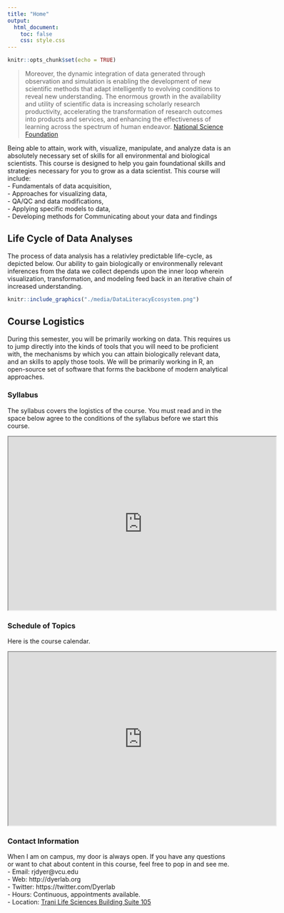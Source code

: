 ```yaml
---
title: "Home"
output:
  html_document:
    toc: false
    css: style.css
---
```


```r
knitr::opts_chunk$set(echo = TRUE)
```

> Moreover, the dynamic integration of data generated through observation and simulation is enabling the development of new scientific methods that adapt intelligently to evolving conditions to reveal new understanding.  The enormous growth in the availability and utility of scientific data is increasing scholarly research productivity, accelerating the transformation of research outcomes into products and services, and enhancing the effectiveness of learning across the spectrum of human endeavor.  [National Science Foundation](http://www.nsf.gov/pubs/2007/nsf0728/)

Being able to attain, work with, visualize, manipulate, and analyze data is an absolutely necessary set of skills for all environmental and biological scientists.  This course is designed to help you gain foundational skills and strategies necessary for you to grow as a data scientist.  This course will include:  
- Fundamentals of data acquisition,  
- Approaches for visualizing data,   
- QA/QC and data modifications,  
- Applying specific models to data,  
- Developing methods for Communicating about your data and findings  

## Life Cycle of Data Analyses

The process of data analysis has a relativley predictable life-cycle, as depicted below.  Our ability to gain biologically or environmenally relevant inferences from the data we collect depends upon the inner loop wherein visualization, transformation, and modeling feed back in an iterative chain of increased understanding.

```r
knitr::include_graphics("./media/DataLiteracyEcosystem.png")
```


## Course Logistics

During this semester, you will be primarily working on data.  This requires us to jump directly into the kinds of tools that you will need to be proficient with, the mechanisms by which you can attain biologically relevant data, and an skills to apply those tools.  We will be primarily working in R, an open-source set of software that forms the backbone of modern analytical approaches.

### Syllabus

The syllabus covers the logistics of the course.  You must read and in the space below agree to the conditions of the syllabus before we start this course.

<iframe src="https://docs.google.com/document/d/19a-jliGboUPsGKMJnGuCtBTnqhwKRdP_dTlqF8-a298/pub?embedded=true"  frameborder="1" width="600" height="389" allowfullscreen="true" mozallowfullscreen="true" webkitallowfullscreen="true"></iframe>

### Schedule of Topics

Here is the course calendar.  

<iframe src="https://docs.google.com/spreadsheets/d/1ZxR-J_kcQKo5Kn0zf1UBZxH9aZfZVFPfk81ba_VNrPc/pubhtml?gid=0&amp;single=true&amp;widget=true&amp;headers=false"  frameborder="1" width="600" height="389" ></iframe>


### Contact Information

When I am on campus, my door is always open.  If you have any questions or want to chat about content in this course, feel free to pop in and see me.  
- Email: rjdyer@vcu.edu  
- Web: http://dyerlab.org  
- Twitter: https://twitter.com/Dyerlab   
- Hours: Continuous, appointments available.  
- Location: [Trani Life Sciences Building Suite 105](https://drive.google.com/open?id=1TgBrg9QqXDa1fCXY0zSbVc8yYJA&usp=sharing)

